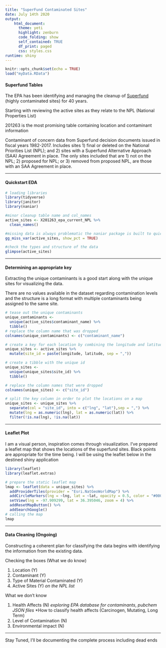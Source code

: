 ```yaml
---
title: "SuperFund Contaminated Sites"
date: July 14th 2020
output: 
    html_document:
      theme: yeti
      highlight: zenburn
      code_folding: show
      self_contained: TRUE
      df_print: paged
      css: styles.css
runtime: shiny
---
```


```r
knitr::opts_chunk$set(echo = TRUE)
load("myData.RData")
```

#### Superfund Tables

The EPA has been identifying and managing the cleanup of [Superfund](https://www.epa.gov/superfund) (highly contaminated sites) for 40 years.

Starting with reviewing the active sites as they relate to the NPL (National Properties List)

201263 is the most promising table containing location and contaminant information

Contaminant of concern data from Superfund decision documents issued in fiscal years 1982-2017. Includes sites 1) final or deleted on the National Priorities List (NPL); and 2) sites with a Superfund Alternative Approach (SAA) Agreement in place. The only sites included that are 1) not on the NPL; 2) proposed for NPL; or 3) removed from proposed NPL, are those with an SAA Agreement in place.

-----

#### Quickstart EDA

```r

# loading libraries
library(tidyverse)
library(janitor)
library(naniar)

#minor cleanup table name and col_names
active_sites <- X201263_epa_current_NPL %>% 
  clean_names()

#missing data is always problematic the naniar package is built to quickly identify issues
gg_miss_var(active_sites, show_pct = TRUE)

#check the types and structure of the data
glimpse(active_sites)

```

-----

#### Determining an appropriate key

Extracting the unique contaminants is a good start along with the unique sites for visualizing the data. 

There are no values available in the dataset regarding contamination levels and the structure is a long format with multiple contaminants being assigned to the same site.
 
```r
# tease out the unique contaminants
unique_contaminants <- 
  unique(active_sites$contaminant_name) %>% 
  tibble() 
# replace the column name that was dropped
colnames(unique_contaminants) <- c("contaminant_name")

# create a key for each location by combining the longitude and latitude columns
unique_sites <- active_sites %>% 
  mutate(site_id = paste(longitude, latitude, sep = ","))

# create a tibble with the unique id 
unique_sites <-
  unique(unique_sites$site_id) %>% 
  tibble()

# replace the column names that were dropped
colnames(unique_sites) <- c("site_id")

# split the key column in order to plot the locations on a map
unique_sites <- unique_sites %>% 
  separate(col = "site_id", into = c("lng", "lat"),sep = ",") %>% 
  mutate(lng = as.numeric(lng), lat = as.numeric(lat)) %>% 
  filter(!is.na(lng), !is.na(lat))

```

-----

#### Leaflet Plot

I am a visual person, inspiration comes through visualization. I've prepared a leaflet map that shows the locations of the superfund sites. Black points are appropriate for the time being. I will be using the leaflet below in the destined shiny application 

```r

library(leaflet)
library(leaflet.extras)

# prepare the static leaflet map
lmap <- leaflet(data = unique_sites) %>% 
  addProviderTiles(provider = "Esri.NatGeoWorldMap") %>% 
  addCircleMarkers(lng = ~lng, lat = ~lat, opacity = 0.5, color = "#000000", radius = 2) %>% 
  setView(lng = -97.909299, lat = 36.395046, zoom = 4) %>% 
  addResetMapButton() %>% 
  addSearchGoogle()
# calling the map
lmap

```

-----

#### Data Cleaning (Ongoing)

Constructing a coherent plan for classifying the data begins with identifying the information from the existing data.

Checking the boxes (What we do know)

1. Location (Y)
2. Contaminant (Y)
3. Type of Material Contaminated (Y)
4. Active Sites (Y) *on the NPL list*

What we don't know

1. Health Affects (N) *exploring EPA database for contaminants*, *pubchem JSON files*
  *How to classify health affects (Carcinogen, Mutating, Long Term)
2. Level of Contamination (N)
3. Environmental impact (N) 

-----

Stay Tuned, I'll be documenting the complete process including dead ends